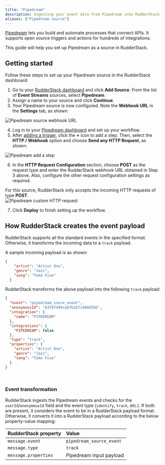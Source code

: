 ```yaml
---
title: "Pipedream"
description: Ingesting your event data from Pipedream into RudderStack.
aliases: ["Pipedream source"]
---
```


[Pipedream](https://pipedream.com/) lets you build and automate processes that connect APIs. It supports open source triggers and actions for hundreds of integrations.

This guide will help you set up Pipedream as a source in RudderStack.

## Getting started

Follow these steps to set up your Pipedream source in the RudderStack dashboard:

1. Go to your [RudderStack dashboard](https://app.rudderstack.com/) and click **Add Source**. From the list of **Event Streams** sources, select **Pipedream**.
2. Assign a name to your source and click **Continue**.
3. Your Pipedream source is now configured. Note the **Webhook URL** in the **Settings** tab, as shown:

<img src="../../../assets/event-stream-sources/pipedream-webhook.png" alt="Pipedream source webhook URL" />

4. Log in to your [Pipedream dashboard](https://pipedream.com/workflows/) and set up your workflow.
5. After <a href="https://pipedream.com/new?tutorial=1">adding a trigger</a>, click the **+** icon to add a step. Then, select the **HTTP / Webhook** option and choose **Send any HTTP Request**, as shown:

<img src="../../../assets/event-stream-sources/pipedream-http-webhook.png" alt="Pipedream add a step" />

6. In the **HTTP Request Configuration** section, choose **POST** as the request type and enter the RudderStack webhook URL obtained in Step 3 above. Also, configure the other request configuration settings as required.

<div class="warningBlock">
For this source, RudderStack only accepts the incoming HTTP requests of type <strong>POST</strong>.
</div>

<img src="../../../assets/event-stream-sources/pipedream-custom-http-request.png" alt="Pipedream custom HTTP request" />

7. Click **Deploy** to finish setting up the workflow.

## How RudderStack creates the event payload

RudderStack supports all the <Link to="/event-spec/standard-events/">standard events</Link> in the specified format. Otherwise, it transforms the incoming data to a <Link to="/event-spec/standard-events/track/">`track`</Link> payload.

A sample incoming payload is as shown:

```json
{
    "artist": "Artist One",
    "genre": "Jazz",
    "song": "Take Five"
  }
```

RudderStack transforms the above payload into the following `track` payload: 

```json
{
  "event": "pipedream_soure_event",
  "anonymousId": "63767499ca6fb1b7c988d5bb",
  "integration": {
    "name": "PIPEDREAM"
  },
  "integrations": {
    "PIPEDREAM": false
  },
  "type": "track",
  "properties": {
    "artist": "Artist One",
    "genre": "Jazz",
    "song": "Take Five"
  }
}
```

<br />

### Event transformation

RudderStack ingests the Pipedream events and checks for the `userId`/`anonymousId` field and the event type (`identify`, `track`, etc.). If both are present, it considers the event to be in a RudderStack payload format. Otherwise, it converts it into a RudderStack payload according to the below property-value mapping:

| RudderStack property  | Value | 
| :------------------ | :------------- |
| `message.event`  | `pipedream_source_event`    | 
|  `message.type`   |  `track`       | 
| `message.properties`     | Pipedream input payload |